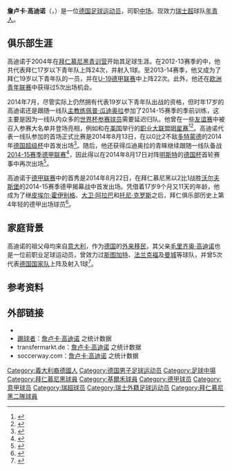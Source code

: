 {{noteTA|G1=Football|G2=uefa|G3=德甲|G4=fcbayern}}

{{Infobox football biography
| name = 詹卢卡·高迪诺<br />Gianluca Gaudino
| image = Gianluca Gaudino.jpg
| caption = 
| fullname = {{lang|de|Gianluca Gaudino}}
| birth_date = {{birth date and age|1996|11|11|df=y}}
| birth_place = {{GER}}[[哈瑙|哈瑙]]
| height = {{height|m=1.75}}
| position = [[中場|中場]]
| currentclub = [[伯爾尼年輕人體育俱樂部|年青人]]
| clubnumber = 
| youthyears1 = 2001-2004 | youthclubs1 = {{link-en|施韋青根98|SV 98 Schwetzingen}}
| youthyears2 = 2004-2014 | youthclubs2 = [[拜仁慕尼黑青年队|拜仁慕尼黑青年队]]
| years1      = 2014-2017
| clubs1      = [[拜仁慕尼黑|拜仁慕尼黑]]
| caps1       = 8
| goals1      = 0
| years2      = 2015-2017
| clubs2      = [[拜仁慕尼黑青年队|拜仁慕尼黑青年队]]
| caps2       = 19
| goals2      = 0
| years3      = 2016-2017
| clubs3      = → [[圣加伦足球俱乐部|圣加伦]]
| caps3       = 34
| goals3      = 0
| years4      = 2017-2018
| clubs4      = [[基爾禾|基爾禾]]
| caps4       = 2
| goals4      = 0
| years5      = 2019-
| clubs5      = [[伯爾尼年輕人體育俱樂部|年青人]]
| caps5       = 0
| goals5      = 0
| nationalyears1 = 2014-2015
|  nationalteam1 = [[德國19歲以下國家足球隊|德國U19]]
|  nationalcaps1 = 5
| nationalgoals1 = 0
| nationalyears2 = 2016-
| nationalteam2  = [[德國20歲以下國家足球隊|德國U20]]
| nationalcaps2  = 1
| nationalgoals2 = 0
| pcupdate = 2019年1月8日
}}

'''詹卢卡·高迪诺'''（{{lang-de|'''Gianluca Gaudino'''}}，{{bd|1996年|11月11日|catIdx=Gaudino, Gianluca}}）是一位[[德国|德国]][[足球|足球]][[运动员|运动员]]，司职[[中场|中场]]。现效力[[瑞士超|瑞士超]]球队[[伯爾尼年輕人體育俱樂部|年青人]]。

==俱乐部生涯==
高迪诺于2004年在[[拜仁慕尼黑青年队|拜仁慕尼黑青训营]]开始其足球生涯。在2012-13赛季的{{link-de|U-17德甲联赛|U-17-Bundesliga}}中，他共代表拜仁17岁以下青年队上阵24次，并射入1球。至2013-14赛季，他又成为了拜仁19岁以下青年队的一员，并在[[U-19德甲联赛|U-19德甲联赛]]中上阵22次。此外，他还在[[欧洲青年联赛|欧洲青年联赛]]中获得过5次出场机会。

2014年7月，尽管实际上仍然拥有代表19岁以下青年队出战的资格，但时年17岁的高迪诺还是跟随一线队[[主教练|主教练]][[佩普·瓜迪奥拉|佩普·瓜迪奥拉]]参加了2014-15赛季的季前训练，这主要是因为一线队内众多的[[2014年世界杯足球赛|世界杯参赛球员]]需要延迟归队。他曾在一些[[友谊赛|友谊赛]]中被召入参赛大名单并登场亮相，例如{{link-de|德国电信杯|Telekom Cup}}和在[[美国|美国]]举行的[[美國職業大聯盟明星賽|职业大联盟明星赛]]<ref>{{zh}}{{cite web|url=http://www.chinanews.com/ty/2014/07-28/6430102.shtml|title=“电信杯：莱万2球新援处子球 拜仁3-0狼堡两连冠”|publisher=中国新闻网|date=2014-07-28|accessdate=2014-08-19|archive-date=2016-03-05|archive-url=https://web.archive.org/web/20160305085244/http://www.chinanews.com/ty/2014/07-28/6430102.shtml|dead-url=no}}</ref><ref>{{de}}{{cite web|url=http://www.spox.com/de/sport/fussball/bundesliga/1408/Artikel/portraet-gianluca-gaudino-ein-mann-fuer-pep-guardiola-fc-bayern-muenchen-vorbereitung-maurizio-michael-tarnat.html|title=''Ein Mann für Pep''|publisher=spox.com|date=2014-08-13|accessdate=2014-08-19|archive-date=2021-01-20|archive-url=https://web.archive.org/web/20210120135530/https://www.spox.com/de/sport/fussball/bundesliga/1408/Artikel/portraet-gianluca-gaudino-ein-mann-fuer-pep-guardiola-fc-bayern-muenchen-vorbereitung-maurizio-michael-tarnat.html|dead-url=no}}</ref>。高迪诺代表一线队参加的首场正式比赛是2014年8月13日，在以0比2不敌[[多特蒙德足球俱乐部|多特蒙德]]的2014年[[德国超级杯|德国超级杯]]中首发出场<ref>{{zh}}{{cite web|url=http://sports.eastday.com/gd/2014/0817/1776951505.html|title=“瓜帅打造拜仁4人"童子军" 大赞17岁小将高超球商”|publisher=东方网|date=2014-08-17|accessdate=2014-08-19|deadurl=yes|archiveurl=https://web.archive.org/web/20140819085947/http://sports.eastday.com/gd/2014/0817/1776951505.html|archivedate=2014-08-19}}</ref>。随后，他还获得瓜迪奥拉的青睐继续跟随一线队备战[[2014年至2015年德国足球甲级联赛|2014-15赛季德甲联赛]]<ref>{{de}}{{cite web|url=http://www.transfermarkt.de/talent-gaudino-bleibt-vorerst-bei-den-bayern-profis/view/news/168484|title=''Lob von Guardiola - Talent Gaudino bleibt vorerst bei den Bayern-Profis''|publisher=transfermarkt.de|accessdate=2014-08-07|archive-date=2019-01-06|archive-url=https://web.archive.org/web/20190106204455/https://www.transfermarkt.de/talent-gaudino-bleibt-vorerst-bei-den-bayern-profis/view/news/168484|dead-url=no}}</ref>，因此得以在2014年8月17日对阵[[普鲁士明斯特足球俱乐部|明斯特]]的[[德国杯|德国杯]]首轮赛事中再次出场<ref>{{zh}}{{cite web|url=http://sports.cntv.cn/2014/08/18/ARTI1408318985976699.shtml|title=“德国杯-格策穆勒建功莱万失点 拜仁4-1晋级32强”|publisher=央视网|date=2014-08-18|accessdate=2014-08-19|archive-date=2016-03-04|archive-url=https://web.archive.org/web/20160304195036/http://sports.cntv.cn/2014/08/18/ARTI1408318985976699.shtml|dead-url=no}}</ref>。

高迪诺于[[德甲联赛|德甲联赛]]中的首秀是2014年8月22日，在拜仁慕尼黑以2比1战胜[[沃尔夫斯堡足球俱乐部|沃尔夫斯堡]]的2014-15赛季德甲揭幕战中首发出场。凭借着17岁9个月又11天的年龄，他成为了继[[皮埃尔·霍伊别格|皮埃尔·霍伊别格]]、[[大卫·阿拉巴|大卫·阿拉巴]]和[[托尼·克罗斯|托尼·克罗斯]]之后，拜仁俱乐部历史上第4年轻的德甲出场球员<ref>{{de}}{{cite web|url=http://www.fcbayern.de/de/news/news/2014/inside-220814-youngster-gaudino-debuetiert.php|title=''Youngster Gaudino debütiert''|publisher=fcbayern.de|date=2014-08-22|accessdate=2014-08-23|archive-date=2016-04-09|archive-url=https://web.archive.org/web/20160409064355/http://www.fcbayern.de/de/news/news/2014/inside-220814-youngster-gaudino-debuetiert.php|dead-url=no}}</ref>。

==家庭背景==
高迪诺的祖父母均来自[[意大利|意大利]]，作为[[德国|德国]]的[[外来移民|外来移民]]，其父亲[[毛里齐奥·高迪诺|毛里齐奥·高迪诺]]也是一位前职业足球运动员，曾效力过[[斯图加特足球俱乐部|斯图加特]]、[[法兰克福足球俱乐部|法兰克福]]及[[曼彻斯特城足球俱乐部|曼城]]等球队，并曾5次代表[[德国国家足球队|德国国家队]]上阵及射入1球<ref>{{zh}}{{cite web|url=http://www.ballpure.com/detail/189387.html|title=“德媒：瓜瓜要把高迪诺留在一队”|publisher=爆棚足球|date=2014-08-05|accessdate=2014-08-19}}{{dead link|date=2018年4月 |bot=InternetArchiveBot |fix-attempted=yes }}</ref>。

==参考资料==
{{reflist}}

==外部链接==
* {{Fussballdaten|gaudinogianluca}}
* [[踢球者|踢球者]]：[http://www.kicker.de/news/fussball/junioren/ablssw/a-junioren-bundesliga-suedsuedwest/2013-14/fc-bayern-muenchen-a-junioren/79705/spieler_gaudino-gianluca.html 詹卢卡·高迪诺] {{Wayback|url=http://www.kicker.de/news/fussball/junioren/ablssw/a-junioren-bundesliga-suedsuedwest/2013-14/fc-bayern-muenchen-a-junioren/79705/spieler_gaudino-gianluca.html |date=20140214052710 }}之统计数据{{de icon}}
* transfermarkt.de：[http://www.transfermarkt.de/gianluca-gaudino/profil/spieler/195051 詹卢卡·高迪诺] {{Wayback|url=http://www.transfermarkt.de/gianluca-gaudino/profil/spieler/195051 |date=20210302122847 }}之统计数据{{de icon}}
* soccerway.com：[http://de.soccerway.com/players/gianluca-gaudino/307123/ 詹卢卡·高迪诺] {{Wayback|url=http://de.soccerway.com/players/gianluca-gaudino/307123/ |date=20210503012639 }}之统计数据{{de icon}}

{{DEFAULTSORT:Gaudino, Gianluca}}
[[Category:義大利裔德國人|Category:義大利裔德國人]]
[[Category:德国男子足球运动员|Category:德国男子足球运动员]]
[[Category:足球中場|Category:足球中場]]
[[Category:拜仁慕尼黑球員|Category:拜仁慕尼黑球員]]
[[Category:基爾禾球員|Category:基爾禾球員]]
[[Category:德甲球员|Category:德甲球员]]
[[Category:意甲球员|Category:意甲球员]]
[[Category:瑞超球员|Category:瑞超球员]]
[[Category:瑞士外籍足球运动员|Category:瑞士外籍足球运动员]]
[[Category:拜仁慕尼黑二隊球員|Category:拜仁慕尼黑二隊球員]]